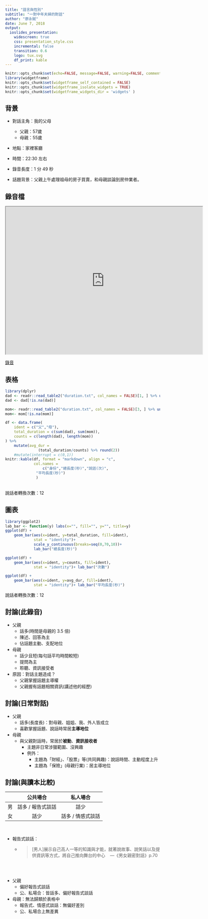 ```yaml
---
title: "語言與性別"
subtitle: "一對中年夫婦的對話"
author: "廖永賦"
date: June 7, 2018
output:
  ioslides_presentation:
    widescreen: true
    css: presentation_style.css
    incremental: false
    transition: 0.6
    logo: tux.svg
    df_print: kable
---
```


```r
knitr::opts_chunk$set(echo=FALSE, message=FALSE, warning=FALSE, comment="")
library(widgetframe)
knitr::opts_chunk$set(widgetframe_self_contained = FALSE) 
knitr::opts_chunk$set(widgetframe_isolate_widgets = TRUE) 
knitr::opts_chunk$set(widgetframe_widgets_dir = 'widgets' )
```

背景
---------------------

- 對話主角：我的父母
    - 父親：57歲
    - 母親：55歲

- 地點：家裡客廳

- 時間：22:30 左右

- 錄音長度：1 分 49 秒

- 話題背景：父親上午處理祖母的房子買賣，和母親談論到房仲業者。


錄音檔
----------------------------------

<iframe src="https://drive.google.com/file/d/1rgyKmlQu0aW_5w4r6X8WVF1xqEwlAgmt/preview" width="640" height="480"></iframe>

[錄音](https://drive.google.com/file/d/1rgyKmlQu0aW_5w4r6X8WVF1xqEwlAgmt/view?usp=sharing){.small}

表格
--------------------

```r
library(dplyr)
dad <- readr::read_table2("duration.txt", col_names = FALSE)[1, ] %>% unlist() %>% unname()
dad <- dad[!is.na(dad)]

mom<- readr::read_table2("duration.txt", col_names = FALSE)[3, ] %>% unlist() %>% unname()
mom<- mom[!is.na(mom)]
```

```r
df <- data.frame(
    ident = c("父","母"),
    total_duration = c(sum(dad), sum(mom)),
    counts = c(length(dad), length(mom))
) %>% 
    mutate(avg_dur = 
               (total_duration/counts) %>% round(2))
    #mutate(interrupt = c(0,1)) 
knitr::kable(df, format = "markdown", align = "c",
             col.names =
                 c("身份","總長度(秒)","說話(次)",
              "平均長度(秒)")             
              )
```

<br>
[說話者轉換次數：12]{.grey}

圖表
-------------------------------------
```r
library(ggplot2)
lab_bar <- function(y) labs(x="", fill="", y="", title=y)
ggplot(df) +
    geom_bar(aes(x=ident, y=total_duration, fill=ident), 
             stat = "identity")+ 
             scale_y_continuous(breaks=seq(0,70,10))+
             lab_bar("總長度(秒)")

ggplot(df) +
    geom_bar(aes(x=ident, y=counts, fill=ident), 
             stat = "identity")+ lab_bar("次數")

ggplot(df) +
    geom_bar(aes(x=ident, y=avg_dur, fill=ident), 
             stat = "identity")+ lab_bar("平均長度(秒)")
```

[說話者轉換次數：12]{.grey}


討論(此錄音)
---------------------------------

- 父親
    - 話多(時間是母親的 3.5 倍)
    - 陳述、回答為主
    - 佔話題主動、支配地位
- 母親
    - 話少且短(每句話平均時間較短)
    - 提問為主
    - 聆聽、資訊接受者
- 原因：對話主題造成？
    - 父親掌握話題主導權
    - 父親握有話題相關資訊(講述他的經歷)

討論(日常對話){.small}
---------------------------------

- 父親
    - 話多(長度長)：對母親、姐姐、我、外人皆成立
    - 喜歡掌握話題、說話時常居**主導地位**
- 母親
    - 與父親對話時，常居於**被動**、**資訊接收者**
        - 主題非日常涉獵範圍、沒興趣
        - 例外：
            - 主題為「財經」、「股票」等(共同興趣)：說話時間、主動程度上升
            - 主題為「保險」(母親行業)：居主導地位

討論(與讀本比較){.columns-2 .small}
---------------------------------

|    |      公共場合     |      私人場合     |
|:--:|:-----------------:|:-----------------:|
| 男 | 話多 / 報告式談話 |        話少       |
| 女 |        話少       | 話多 / 情感式談話 |

<br>

- 報告式談話：
    - > [男人]展示自己高人一等的知識與才能，就著說故事、說笑話以及提供資訊等方式，將自己推向舞台的中心 &nbsp;&nbsp;  ---《男女親密對話》p.70

<br><br>

- 父親
    - 偏好報告式談話
    - 公、私場合：皆話多、偏好報告式談話
- 母親：無法歸類於表格中
    - 報告式、情感式談話：無偏好差別
    - 公、私場合上無差異

